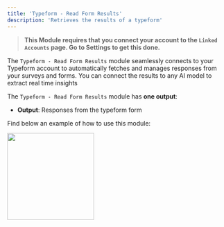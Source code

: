 ```yaml
---
title: 'Typeform - Read Form Results'
description: 'Retrieves the results of a typeform'
---
```


>**This Module requires that you connect your account to the `Linked Accounts` page. Go to Settings to get this done.**

The `Typeform - Read Form Results` module seamlessly connects to your Typeform account to automatically fetches and manages responses from your surveys and forms. You can connect the results to any AI model to extract real time insights

The `Typeform - Read Form Results` module has **one output**:

- **Output**: Responses from the typeform form 

Find below an example of how to use this module:

<img height="200" src="/Typeform.png"/>